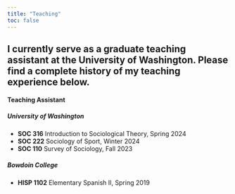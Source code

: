 ```yaml
---
title: "Teaching"
toc: false
---
```


I currently serve as a graduate teaching assistant at the University of Washington. Please find a complete history of my teaching experience below.
---

#### Teaching Assistant

##### University of Washington

-   **SOC 316** Introduction to Sociological Theory, Spring 2024
-   **SOC 222** Sociology of Sport, Winter 2024
-   **SOC 110** Survey of Sociology, Fall 2023

##### Bowdoin College

-   **HISP 1102** Elementary Spanish II, Spring 2019
